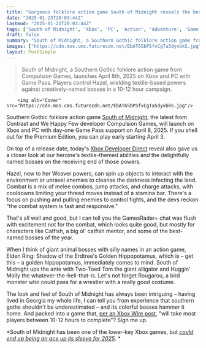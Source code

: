 ```yaml
---
title: "Gorgeous folklore action game South of Midnight reveals the best animal boss names since Elden Ring's Golden Hippopotamus and gets a spring release date"
date: "2025-01-23T20:03:44Z"
lastmod: "2025-01-23T20:03:44Z"
tags: ['South of Midnight', 'Xbox', 'PC', 'Action', 'Adventure', 'Game Pass']
draft: false
summary: "South of Midnight, a Southern Gothic folklore action game from Compulsion Games, launches April 8th, 2025 on Xbox and PC with Game Pass.  Players control Hazel, wielding textile-based powers against creatively-named bosses in a 10-12 hour campaign."
images: ["https://cdn.mos.cms.futurecdn.net/EbAT6SbPSfvCgTa5dyvbkS.jpg"]
layout: PostSimple
---
```

> South of Midnight, a Southern Gothic folklore action game from Compulsion Games, launches April 8th, 2025 on Xbox and PC with Game Pass.  Players control Hazel, wielding textile-based powers against creatively-named bosses in a 10-12 hour campaign.


        <img alt="Cover" src="https://cdn.mos.cms.futurecdn.net/EbAT6SbPSfvCgTa5dyvbkS.jpg"/>
        
Southern Gothic folklore action game [<u>South of Midnight</u>](https://www.gamesradar.com/south-of-midnight-guide/), the latest from Contrast and We Happy Few developer Compulsion Games, will launch on Xbox and PC with day-one Game Pass support on April 8, 2025. If you shell out for the Premium Edition, you can play early starting April 3.

On top of a release date, today's [Xbox Developer Direct](https://www.gamesradar.com/news/live/xbox-developer-direct-2025-live-all-of-the-latest-xbox-news-from-the-big-showcase/) reveal also gave us a closer look at our heroine's textile-themed abilities and the delightfully named bosses on the receiving end of those powers.

Hazel, new to her Weaver powers, can spin up objects to interact with the environment or unravel enemies to cleanse the darkness infecting the land. Combat is a mix of melee combos, jump attacks, and charge attacks, with cooldowns limiting your thread moves instead of a stamina bar. There's a focus on pushing and pulling enemies to control fights, and the devs reckon "the combat system is fast and responsive."

That's all well and good, but I can tell you the GamesRadar+ chat was flush with excitement not for the combat, which looks quite good, but mostly for characters like Catfish, a big ol' catfish mentor, and some of the best-named bosses of the year.

When I think of giant animal bosses with silly names in an action game, Elden Ring: Shadow of the Erdtree's Golden Hippopotamus, which is – get this – a golden hippopotamus, immediately comes to mind. South of Midnight ups the ante with Two-Toed Tom the giant alligator and Huggin' Molly the whatever-the-hell-that-is. Let's not forget Rougarou, a bird monster who could pass for a wrestler with a really good costume.

The look and feel of South of Midnight has always been intriguing – having lived in Georgia my whole life, I can tell you from experience that southern goths shouldn't be underestimated – and its colorful bosses hammer it home. And packed into a game that, [<u>per an Xbox Wire post</u>](https://news.xbox.com/en-us/2025/01/23/south-of-midnight-developer-direct-2025/), "will take most players between 10-12 hours to complete"? Sign me up.

*South of Midnight has been one of the lower-key Xbox games, but *[<u><em>could end up being an ace up its sleeve for 2025</em></u>](https://www.gamesradar.com/games/adventure/south-of-midnights-gothic-folk-tale-could-be-xboxs-ace-up-the-sleeve-for-2025/)*. *
        